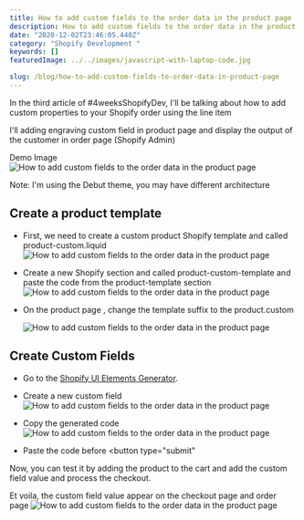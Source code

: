 ```yaml
---
title: How to add custom fields to the order data in the product page
description: How to add custom fields to the order data in the product page
date: "2020-12-02T23:46:05.440Z"
category: "Shopify Development "
keywords: []
featuredImage: ../../images/javascript-with-laptop-code.jpg

slug: /blog/how-to-add-custom-fields-to-order-data-in-product-page
---
```


In the third article of #4weeksShopifyDev, I'll be talking about how to add custom properties to your Shopify order using the line item

I'll adding engraving custom field in product page and display the output of the customer in order page (Shopify Admin)

Demo Image
![ How to add custom fields to the order data in the product page](../../images/how-to-add-custom-fields-to-order-data-in-product-page-7.png)

Note: I'm using the Debut theme, you may have different architecture

## Create a product template

- First, we need to create a custom product Shopify template and called product-custom.liquid
  ![ How to add custom fields to the order data in the product page](../../images/how-to-add-custom-fields-to-order-data-in-product-page-1.png)

- Create a new Shopify section and called product-custom-template and paste the code from the product-template section
  ![ How to add custom fields to the order data in the product page](../../images/how-to-add-custom-fields-to-order-data-in-product-page-2.png)

- On the product page , change the template suffix to the product.custom

  ![ How to add custom fields to the order data in the product page](../../images/how-to-add-custom-fields-to-order-data-in-product-page-3.png)

## Create Custom Fields

- Go to the [Shopify UI Elements Generator](https://ui-elements-generator.myshopify.com/pages/line-item-property).
- Create a new custom field
  ![ How to add custom fields to the order data in the product page](../../images/how-to-add-custom-fields-to-order-data-in-product-page-8.png)

- Copy the generated code
  ![ How to add custom fields to the order data in the product page](../../images/how-to-add-custom-fields-to-order-data-in-product-page-9.png)

- Paste the code before <button type="submit"

Now, you can test it by adding the product to the cart and add the custom field value and process the checkout.

Et voila, the custom field value appear on the checkout page and order page
![ How to add custom fields to the order data in the product page](../../images/how-to-add-custom-fields-to-order-data-in-product-page-6.png)
